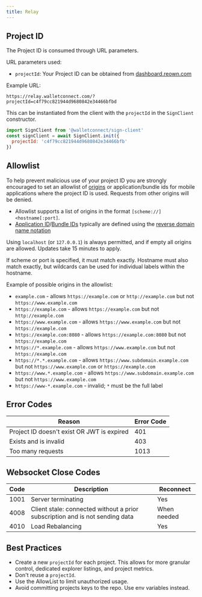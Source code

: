 ```yaml
---
title: Relay
---
```


## Project ID

The Project ID is consumed through URL parameters.

URL parameters used:

- `projectId`: Your Project ID can be obtained from [dashboard.reown.com](https://dashboard.reown.com)

Example URL:

`https://relay.walletconnect.com/?projectId=c4f79cc821944d9680842e34466bfbd`

This can be instantiated from the client with the `projectId` in the `SignClient` constructor.

```javascript
import SignClient from '@walletconnect/sign-client'
const signClient = await SignClient.init({
  projectId: 'c4f79cc821944d9680842e34466bfb'
})
```

## Allowlist

To help prevent malicious use of your project ID you are strongly encouraged to set an allowlist of [origins](https://developer.mozilla.org/en-US/docs/Web/HTTP/Headers/Origin) or application/bundle ids for mobile applications where the project ID is used. Requests from other origins will be denied.

- Allowlist supports a list of origins in the format `[scheme://]<hostname[:port]`.
- [Application ID](https://developer.android.com/build/configure-app-module#set-application-id)/[Bundle IDs](https://developer.apple.com/documentation/appstoreconnectapi/bundle_ids) typically are defined using the [reverse domain name notation](https://en.wikipedia.org/wiki/Reverse_domain_name_notation)

Using `localhost` (or `127.0.0.1`) is always permitted, and if empty all origins are allowed. Updates take 15 minutes to apply.

If scheme or port is specified, it must match exactly. Hostname must also match exactly, but wildcards can be used for individual labels within the hostname.

Example of possible origins in the allowlist:

- `example.com` - allows `https://example.com` or `http://example.com` but not `https://www.example.com`
- `https://example.com` - allows `https://example.com` but not `http://example.com`
- `https://www.example.com` - allows `https://www.example.com` but not `https://example.com`
- `https://example.com:8080` - allows `https://example.com:8080` but not `https://example.com`
- `https://*.example.com` - allows `https://www.example.com` but not `https://example.com`
- `https://*.*.example.com` - allows `https://www.subdomain.example.com` but not `https://www.example.com` or `https://example.com`
- `https://www.*.example.com` - allows `https://www.subdomain.example.com` but not `https://www.example.com`
- `https://www-*.example.com` - invalid; `*` must be the full label

## Error Codes

| Reason                                     | Error Code |
| ------------------------------------------ | ---------- |
| Project ID doesn't exist OR JWT is expired | 401        |
| Exists and is invalid                      | 403        |
| Too many requests                          | 1013       |

## Websocket Close Codes

| Code | Description                                                                  | Reconnect   |
| ---- | ---------------------------------------------------------------------------- | ----------- |
| 1001 | Server terminating                                                           | Yes         |
| 4008 | Client stale: connected without a prior subscription and is not sending data | When needed |
| 4010 | Load Rebalancing                                                             | Yes         |

## Best Practices

- Create a new `projectId` for each project. This allows for more granular control, dedicated explorer listings, and project metrics.
- Don't reuse a `projectId`.
- Use the AllowList to limit unauthorized usage.
- Avoid committing projects keys to the repo. Use env variables instead.
